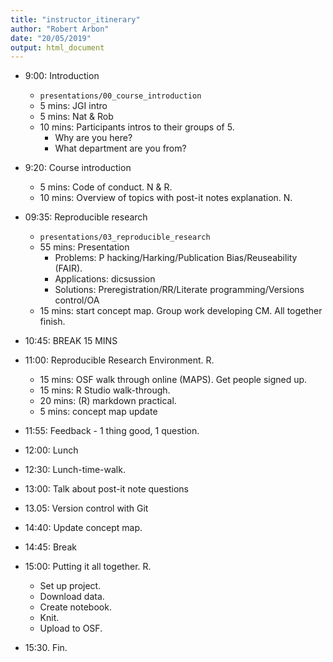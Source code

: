 ```yaml
---
title: "instructor_itinerary"
author: "Robert Arbon"
date: "20/05/2019"
output: html_document
---
```




* 9:00: Introduction
  * `presentations/00_course_introduction`
  * 5 mins: JGI intro
  * 5 mins: Nat & Rob 
  * 10 mins: Participants intros to their groups of 5. 
    * Why are you here?
    * What department are you from?
    
* 9:20: Course introduction 
  * 5 mins: Code of conduct. N & R.
  * 10 mins: Overview of topics with post-it notes explanation. N.  

* 09:35: Reproducible research
  * `presentations/03_reproducible_research`
  * 55 mins: Presentation
    * Problems: P hacking/Harking/Publication Bias/Reuseability (FAIR).
    * Applications: dicsussion
    * Solutions: Preregistration/RR/Literate programming/Versions control/OA
  * 15 mins: start concept map. Group work developing CM. All together finish.

* 10:45: BREAK 15 MINS

* 11:00: Reproducible Research Environment. R. 
  * 15 mins: OSF walk through online (MAPS). Get people signed up. 
  * 15 mins: R Studio walk-through.
  * 20 mins: (R) markdown practical. 
  * 5 mins: concept map update

* 11:55: Feedback - 1 thing good, 1 question.

* 12:00: Lunch

* 12:30: Lunch-time-walk. 

* 13:00: Talk about post-it note questions

* 13.05: Version control with Git

* 14:40: Update concept map. 

* 14:45: Break

* 15:00: Putting it all together. R. 
  * Set up project. 
  * Download data. 
  * Create notebook. 
  * Knit. 
  * Upload to OSF. 
  
* 15:30. Fin. 
  

